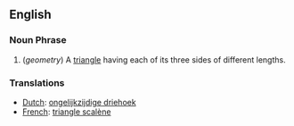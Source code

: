 ==English==

===Noun Phrase===
#(''geometry'') A [[triangle]] having each of its three sides of different lengths.

=== Translations ===
*[[Dutch]]: [[ongelijkzijdige driehoek]]
*[[French]]: [[triangle scalène]] {{f}}